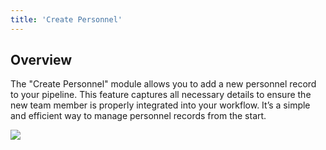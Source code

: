 ```yaml
---
title: 'Create Personnel'
---
```


## Overview

The "Create Personnel" module allows you to add a new personnel record to your pipeline. This feature captures all necessary details to ensure the new team member is properly integrated into your workflow. It’s a simple and efficient way to manage personnel records from the start.



![](/images/workflows/create_personnel001.png)